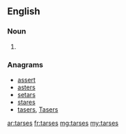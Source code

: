 ==English==

===Noun===
{{head|en}}

# {{plural of|tarse}}

===Anagrams===
* [[assert#English|assert]]
* [[asters#English|asters]]
* [[setars#English|setars]]
* [[stares#English|stares]]
* [[tasers#English|tasers]], [[Tasers#English|Tasers]]

[[ar:tarses]]
[[fr:tarses]]
[[mg:tarses]]
[[my:tarses]]